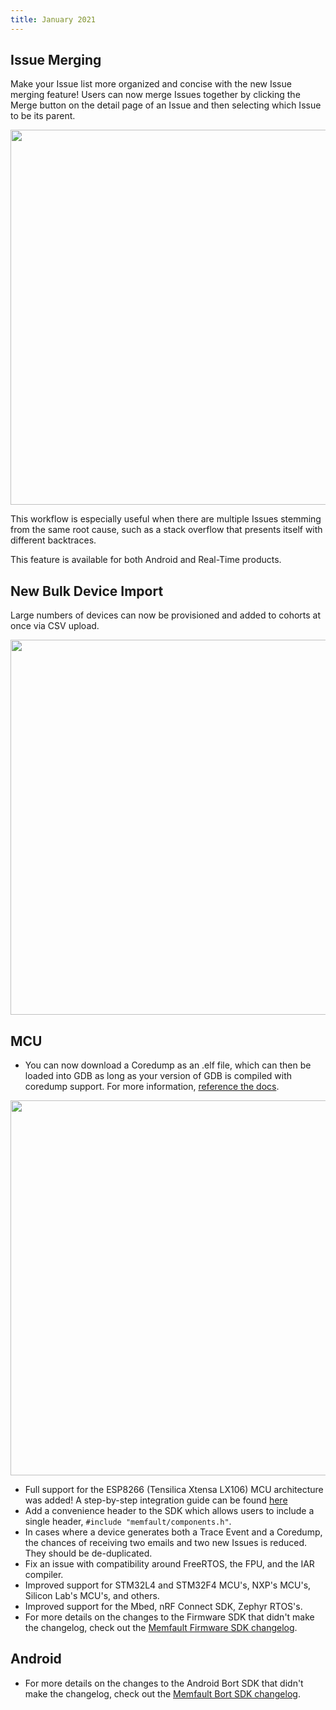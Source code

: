 ```yaml
---
title: January 2021
---
```


## Issue Merging

Make your Issue list more organized and concise with the new Issue merging
feature! Users can now merge Issues together by clicking the Merge button on the
detail page of an Issue and then selecting which Issue to be its parent.

<p align="center">
  <img width="600" src="/img/blog/2021-01-31-issue-merging.gif" />
</p>
This workflow is especially useful when there are multiple Issues stemming from the
same root cause, such as a stack overflow that presents itself with different backtraces.

This feature is available for both Android and Real-Time products.

<!-- truncate -->

## New Bulk Device Import

Large numbers of devices can now be provisioned and added to cohorts at once via
CSV upload.

<p align="center">
  <img width="600" src="/img/blog/2021-01-31-device-csv-upload.gif" />
</p>

## MCU

- You can now download a Coredump as an .elf file, which can then be loaded into
  GDB as long as your version of GDB is compiled with coredump support. For more
  information, [reference the docs](https://mflt.io/coredump-elf-with-gdb).

<p align="center">
  <img width="600" src="/img/blog/2021-01-31-download-coredump.png" />
</p>

- Full support for the ESP8266 (Tensilica Xtensa LX106) MCU architecture was
  added! A step-by-step integration guide can be found
  [here](https://mflt.io/esp8266-tutorial)
- Add a convenience header to the SDK which allows users to include a single
  header, `#include "memfault/components.h"`.
- In cases where a device generates both a Trace Event and a Coredump, the
  chances of receiving two emails and two new Issues is reduced. They should be
  de-duplicated.
- Fix an issue with compatibility around FreeRTOS, the FPU, and the IAR
  compiler.
- Improved support for STM32L4 and STM32F4 MCU's, NXP's MCU's, Silicon Lab's
  MCU's, and others.
- Improved support for the Mbed, nRF Connect SDK, Zephyr RTOS's.
- For more details on the changes to the Firmware SDK that didn't make the
  changelog, check out the
  [Memfault Firmware SDK changelog](https://github.com/memfault/memfault-firmware-sdk/blob/master/CHANGES.md).

## Android

- For more details on the changes to the Android Bort SDK that didn't make the
  changelog, check out the
  [Memfault Bort SDK changelog](https://github.com/memfault/bort/blob/master/CHANGELOG.md).

